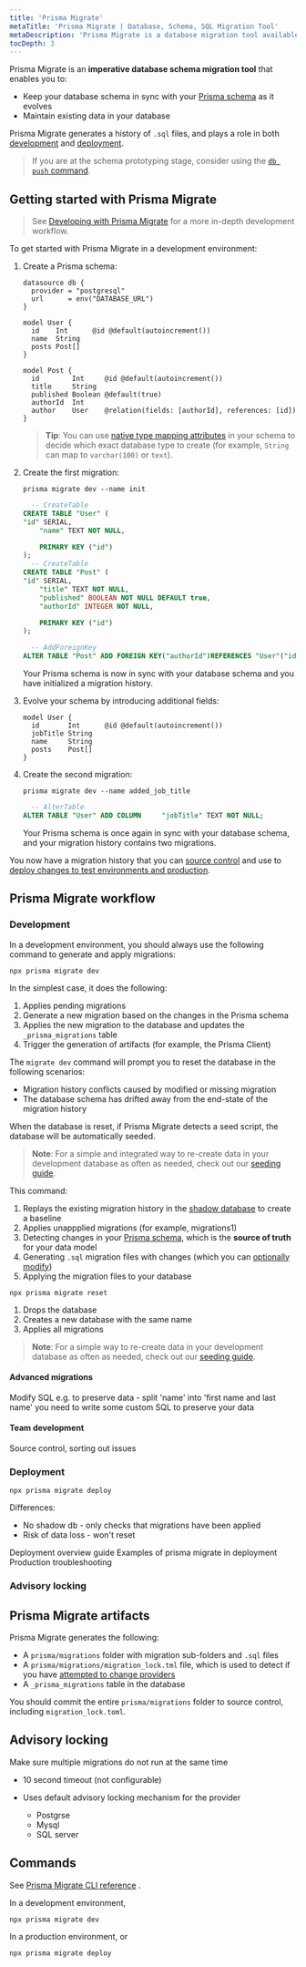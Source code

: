 ```yaml
---
title: 'Prisma Migrate'
metaTitle: 'Prisma Migrate | Database, Schema, SQL Migration Tool'
metaDescription: 'Prisma Migrate is a database migration tool available via the Prisma CLI that integrates with Prisma schema for data modeling.'
tocDepth: 3
---
```


<TopBlock>

Prisma Migrate is an **imperative database schema migration tool** that enables you to:

* Keep your database schema in sync with your [Prisma schema](../prisma-schema) as it evolves
* Maintain existing data in your database

Prisma Migrate generates a history of `.sql` files, and plays a role in both [development](#development) and [deployment](#deployment).

> If you are at the schema prototyping stage, consider using the [`db push` command](#prisma-migrate-and-db-push).

</TopBlock>

## Getting started with Prisma Migrate

> See [Developing with Prisma Migrate]() <span class="guide"></span> for a more in-depth development workflow.

To get started with Prisma Migrate in a development environment:

1. Create a Prisma schema:

   ```prisma file=schema.prisma
   datasource db {
     provider = "postgresql"
     url      = env("DATABASE_URL")
   }

   model User {
     id    Int      @id @default(autoincrement())
     name  String
     posts Post[]
   }

   model Post {
     id        Int     @id @default(autoincrement())
     title     String
     published Boolean @default(true)
     authorId  Int
     author    User    @relation(fields: [authorId], references: [id])
   }
   ```

   > **Tip**: You can use [native type mapping attributes](type-mapping) in your schema to decide which exact database type to create (for example, `String` can map to `varchar(100)` or `text`).

1. Create the first migration:

    <CodeWithResult showText="Show migration SQL" hideText="Hide migration SQL">
    <Cmd>

    
    ```terminal
    prisma migrate dev --name init
    ```

    </Cmd>
    <CmdResult>

    ```sql
      -- CreateTable
    CREATE TABLE "User" (
    "id" SERIAL,
        "name" TEXT NOT NULL,

        PRIMARY KEY ("id")
    );
      -- CreateTable
    CREATE TABLE "Post" (
    "id" SERIAL,
        "title" TEXT NOT NULL,
        "published" BOOLEAN NOT NULL DEFAULT true,
        "authorId" INTEGER NOT NULL,

        PRIMARY KEY ("id")
    );

      -- AddForeignKey
    ALTER TABLE "Post" ADD FOREIGN KEY("authorId")REFERENCES "User"("id") ON DELETE CASCADE ON UPDATE CASCADE;
    ```

    </CmdResult>
    </CodeWithResult>

    Your Prisma schema is now in sync with your database schema and you have initialized a migration history.

1. Evolve your schema by introducing additional fields:

    ```prisma highlight=3;add
    model User {
      id       Int      @id @default(autoincrement())
      jobTitle String
      name     String
      posts    Post[]
    }
    ```
        
1. Create the second migration:

    <CodeWithResult showText="Show migration SQL" hideText="Hide migration SQL">
    <Cmd>

    ```terminal
    prisma migrate dev --name added_job_title
    ```

    </Cmd>
    <CmdResult>

    ```sql
      -- AlterTable
    ALTER TABLE "User" ADD COLUMN     "jobTitle" TEXT NOT NULL;
    ```

    </CmdResult>
    </CodeWithResult>

    Your Prisma schema is once again in sync with your database schema, and your migration history contains two migrations.

You now have a migration history that you can [source control](#team-development) and use to [deploy changes to test environments and production](#deployment).

## Prisma Migrate workflow

### Development

In a development environment, you should always use the following command to generate and apply migrations:

```terminal
npx prisma migrate dev
```

In the simplest case, it does the following:

1. Applies pending migrations
2. Generate a new migration based on the changes in the Prisma schema
3. Applies the new migration to the database and updates the `_prisma_migrations` table
4. Trigger the generation of artifacts (for example, the Prisma Client)

The `migrate dev` command will prompt you to reset the database in the following scenarios:

- Migration history conflicts caused by modified or missing migration
- The database schema has drifted away from the end-state of the migration history

When the database is reset, if Prisma Migrate detects a seed script, the database will be automatically seeded.

> **Note**: For a simple and integrated way to re-create data in your development database as often as needed, check out our [seeding guide](../../../guides/application-lifecycle/seed-database).

This command:

1. Replays the existing migration history in the [shadow database](shadow-database) to create a baseline
1. Applies unappplied migrations (for example, migrations1)
1. Detecting changes in your [Prisma schema](https://www.prisma.io/docs/reference/tools-and-interfaces/prisma-schema), which is the **source of truth** for your data model
2. Generating `.sql` migration files with changes (which you can [optionally modify]())
3. Applying the migration files to your database


```terminal
npx prisma migrate reset
```

1. Drops the database
1. Creates a new database with the same name
1. Applies all migrations

> **Note**: For a simple way to re-create data in your development database as often as needed, check out our [seeding guide](../../../guides/application-lifecycle/seed-database).

#### Advanced migrations

Modify SQL e.g. to preserve data - split 'name' into 'first name and last name' you need to write some custom SQL to preserve your data

#### Team development

Source control, sorting out issues

### Deployment

```terminal
npx prisma migrate deploy
```

Differences:

* No shadow db - only checks that migrations have been applied
* Risk of data loss - won't reset

Deployment overview guide
Examples of prisma migrate in deployment
Production troubleshooting

### Advisory locking

## Prisma Migrate artifacts

Prisma Migrate generates the following:

* A `prisma/migrations` folder with migration sub-folders and `.sql` files
* A `prisma/migrations/migration_lock.tml` file, which is used to detect if you have [attempted to change providers](prisma-migrate-limitations-issues#you-cannot-switch-database-providers)
* A `_prisma_migrations` table in the database

You should commit the entire `prisma/migrations` folder to source control, including `migration_lock.toml`.

## Advisory locking

Make sure multiple migrations do not run at the same time

* 10 second timeout (not configurable)
* Uses default advisory locking mechanism for the provider

  * Postgrse
  * Mysql
  * SQL server

## Commands

See [Prisma Migrate CLI reference](../../../reference/api-reference/command-reference#prisma-migrate) <span class="api"></span>.

In a development environment, 

```terminal
npx prisma migrate dev
```

In a production environment, or 

```terminal
npx prisma migrate deploy
```